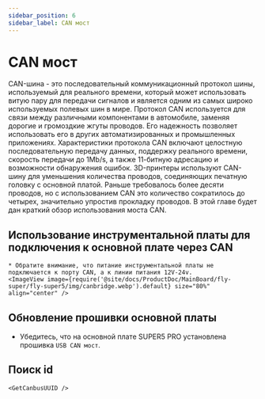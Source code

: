 ```yaml
---
sidebar_position: 6
sidebar_label: CAN мост
---
```







# CAN мост

CAN-шина - это последовательный коммуникационный протокол шины, используемый для реального времени, который может использовать витую пару для передачи сигналов и является одним из самых широко используемых полевых шин в мире. Протокол CAN используется для связи между различными компонентами в автомобиле, заменяя дорогие и громоздкие жгуты проводов. Его надежность позволяет использовать его в других автоматизированных и промышленных приложениях. Характеристики протокола CAN включают целостную последовательную передачу данных, поддержку реального времени, скорость передачи до 1Mb/s, а также 11-битную адресацию и возможности обнаружения ошибок.
3D-принтеры используют CAN-шину для уменьшения количества проводов, соединяющих печатную головку с основной платой. Раньше требовалось более десяти проводов, но с использованием CAN это количество сократилось до четырех, значительно упростив прокладку проводов.
В этой главе будет дан краткий обзор использования моста CAN.

## Использование инструментальной платы для подключения к основной плате через CAN

    * Обратите внимание, что питание инструментальной платы не подключается к порту CAN, а к линии питания 12V-24v.
    <ImageView image={require('@site/docs/ProductDoc/MainBoard/fly-super/fly-super5/img/canbridge.webp').default} size="80%" align="center" />


## Обновление прошивки основной платы

* Убедитесь, что на основной плате SUPER5 PRO установлена прошивка `USB CAN мост`.


## Поиск id

    <GetCanbusUUID />